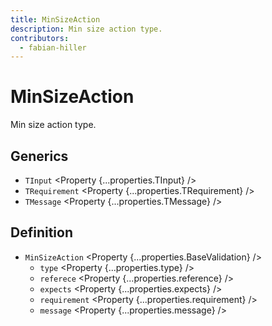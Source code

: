 ```yaml
---
title: MinSizeAction
description: Min size action type.
contributors:
  - fabian-hiller
---
```



# MinSizeAction

Min size action type.

## Generics

- `TInput` <Property {...properties.TInput} />
- `TRequirement` <Property {...properties.TRequirement} />
- `TMessage` <Property {...properties.TMessage} />

## Definition

- `MinSizeAction` <Property {...properties.BaseValidation} />
  - `type` <Property {...properties.type} />
  - `referece` <Property {...properties.reference} />
  - `expects` <Property {...properties.expects} />
  - `requirement` <Property {...properties.requirement} />
  - `message` <Property {...properties.message} />
